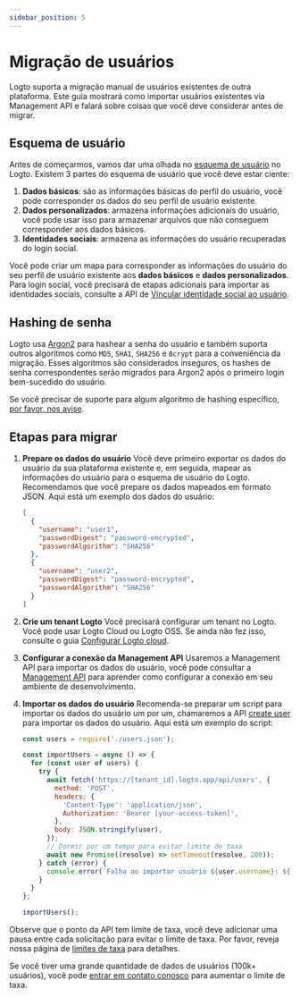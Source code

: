 ```yaml
---
sidebar_position: 5
---
```


# Migração de usuários

Logto suporta a migração manual de usuários existentes de outra plataforma. Este guia mostrará como importar usuários existentes via Management API e falará sobre coisas que você deve considerar antes de migrar.

## Esquema de usuário

Antes de começarmos, vamos dar uma olhada no [esquema de usuário](/user-management/user-data/#user-profile) no Logto. Existem 3 partes do esquema de usuário que você deve estar ciente:

1. **Dados básicos**: são as informações básicas do perfil do usuário, você pode corresponder os dados do seu perfil de usuário existente.
2. **Dados personalizados**: armazena informações adicionais do usuário, você pode usar isso para armazenar arquivos que não conseguem corresponder aos dados básicos.
3. **Identidades sociais**: armazena as informações do usuário recuperadas do login social.

Você pode criar um mapa para corresponder as informações do usuário do seu perfil de usuário existente aos **dados básicos** e **dados personalizados**. Para login social, você precisará de etapas adicionais para importar as identidades sociais, consulte a API de [Vincular identidade social ao usuário](https://openapi.logto.io/operation/operation-createuseridentity).

## Hashing de senha

Logto usa [Argon2](https://en.wikipedia.org/wiki/Argon2) para hashear a senha do usuário e também suporta outros algoritmos como `MD5`, `SHA1`, `SHA256` e `Bcrypt` para a conveniência da migração. Esses algoritmos são considerados inseguros, os hashes de senha correspondentes serão migrados para Argon2 após o primeiro login bem-sucedido do usuário.

Se você precisar de suporte para algum algoritmo de hashing específico, [por favor, nos avise](https://logto.io/contact).

## Etapas para migrar

1.  **Prepare os dados do usuário**
    Você deve primeiro exportar os dados do usuário da sua plataforma existente e, em seguida, mapear as informações do usuário para o esquema de usuário do Logto. Recomendamos que você prepare os dados mapeados em formato JSON. Aqui está um exemplo dos dados do usuário:
    ```json
    [
      {
        "username": "user1",
        "passwordDigest": "password-encrypted",
        "passwordAlgorithm": "SHA256"
      },
      {
        "username": "user2",
        "passwordDigest": "password-encrypted",
        "passwordAlgorithm": "SHA256"
      }
    ]
    ```
2.  **Crie um tenant Logto**
    Você precisará configurar um tenant no Logto. Você pode usar Logto Cloud ou Logto OSS. Se ainda não fez isso, consulte o guia [Configurar Logto cloud](/introduction/set-up-logto-cloud/#create-logto-tenant).
3.  **Configurar a conexão da Management API**
    Usaremos a Management API para importar os dados do usuário, você pode consultar a [Management API](/integrate-logto/interact-with-management-api) para aprender como configurar a conexão em seu ambiente de desenvolvimento.
4.  **Importar os dados do usuário**
    Recomenda-se preparar um script para importar os dados do usuário um por um, chamaremos a API [create user](https://openapi.logto.io/operation/operation-createuser) para importar os dados do usuário. Aqui está um exemplo do script:

    ```jsx
    const users = require('./users.json');

    const importUsers = async () => {
      for (const user of users) {
        try {
          await fetch('https://[tenant_id].logto.app/api/users', {
            method: 'POST',
            headers: {
              'Content-Type': 'application/json',
              Authorization: 'Bearer [your-access-token]',
            },
            body: JSON.stringify(user),
          });
          // Dormir por um tempo para evitar limite de taxa
          await new Promise((resolve) => setTimeout(resolve, 200));
        } catch (error) {
          console.error(`Falha ao importar usuário ${user.username}: ${error.message}`);
        }
      }
    };

    importUsers();
    ```

Observe que o ponto da API tem limite de taxa, você deve adicionar uma pausa entre cada solicitação para evitar o limite de taxa. Por favor, reveja nossa página de [limites de taxa](/integrate-logto/interact-with-management-api/#rate-limit) para detalhes.

Se você tiver uma grande quantidade de dados de usuários (100k+ usuários), você pode [entrar em contato conosco](https://logto.io/contact) para aumentar o limite de taxa.
